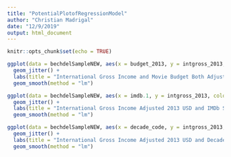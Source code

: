 ```yaml
---
title: "PotentialPlotofRegressionModel"
author: "Christian Madrigal"
date: "12/9/2019"
output: html_document
---
```


```r
knitr::opts_chunk$set(echo = TRUE)
```

```r
ggplot(data = bechdelSampleNEW, aes(x = budget_2013, y = intgross_2013, color = binary)) + 
  geom_jitter() + 
  labs(title = "International Gross Income and Movie Budget Both Adjusted 2013 USD") +
  geom_smooth(method = "lm")
```

```r
ggplot(data = bechdelSampleNEW, aes(x = imdb.1, y = intgross_2013, color = binary)) + 
  geom_jitter() + 
  labs(title = "International Gross Income Adjusted 2013 USD and IMDb Score") +
  geom_smooth(method = "lm")
```

```r
ggplot(data = bechdelSampleNEW, aes(x = decade_code, y = intgross_2013, color = binary)) + 
  geom_jitter() + 
  labs(title = "International Gross Income Adjusted 2013 USD and Decade") +
  geom_smooth(method = "lm")
```

